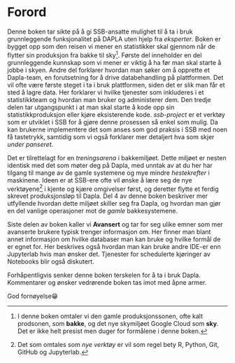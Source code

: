 # Forord {.unnumbered}

Denne boken tar sikte på å gi SSB-ansatte mulighet til å ta i bruk grunnleggende funksjonalitet på DAPLA uten hjelp fra *eksperter*. Boken er bygget opp som den reisen vi mener en statistikker skal gjennom når de flytter sin produksjon fra bakke til sky^[I denne boken omtaler vi den gamle produksjonssonen, ofte kalt prodsonen, som **bakke**, og det nye skymiljøet Google Cloud som **sky**. Det er ikke helt presist men duger for formålene i denne boken.]. Første del inneholder en del grunnleggende kunnskap som vi mener er viktig å ha før man skal starte å jobbe i skyen. Andre del forklarer hvordan man søker om å opprette et Dapla-team, en forutsetning for å drive databehandling på plattformen. Det vil ofte være første steget i ta i bruk plattformen, siden det er slik man får et sted å lagre data. Her forklarer vi hvilke tjenester som inkluderes i et statistikkteam og hvordan man bruker og administerer dem. Den tredje delen tar utgangspunkt i at man skal starte å kode opp sin statistikkproduksjon eller kjøre eksisterende kode. *ssb-project* er et verktøy som er utviklet i SSB for å gjøre denne prosessen så enkel som mulig. Da kan brukerne implementere det som anses som god praksis i SSB med noen få tastetrykk, samtidig som vi også forklarer mer detaljert hva som skjer *under panseret*.

Det er tilrettelagt for en *treningsarena* i bakkemiljøet. Dette miljøet er nesten identisk med det som møter deg på Dapla, med unntak av at du her har tilgang til mange av de gamle systemene og mye mindre *hestekrefter* i maskinene. Ideen er at SSB-ere ofte vil ønske å lære seg de nye verktøyene^[Det som omtales som *nye verktøy* er vil som regel bety R, Python, Git, GitHub og Jupyterlab.] i kjente og kjære omgivelser først, og deretter flytte et ferdig skrevet produksjonsløp til Dapla. Del 4 av denne boken beskriver mer utfyllende hvordan dette miljøet skiller seg fra Dapla, og hvordan man gjør en del vanlige operasjoner mot de *gamle* bakkesystemene. 

Siste delen av boken kaller vi **Avansert** og tar for seg ulike emner som mer avanserte brukere typisk trenger informasjon om. Her finner man blant annet informasjon om hvilke databaser man kan bruke og hvilke formål de er egnet for. Her beskrives også hvordan man kan bruke andre IDE-er enn Jupyterlab hvis man ønsker det. Tjenester for schedulerte kjøringer av Notebooks blir også diskutert.

Forhåpentligvis senker denne boken terskelen for å ta i bruk Dapla. Kommentarer og ønsker vedrørende boken tas imot med åpne armer.

God fornøyelse😁